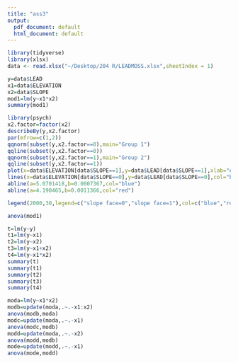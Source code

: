 ```yaml
---
title: "ass3"
output:
  pdf_document: default
  html_document: default
---
```


```r
library(tidyverse)
library(xlsx)
data <- read.xlsx("~/Desktop/204 R/LEADMOSS.xlsx",sheetIndex = 1)

y=data$LEAD
x1=data$ELEVATION
x2=data$SLOPE
mod1=lm(y~x1*x2)
summary(mod1)
```


```r
library(psych)
x2.factor=factor(x2)
describeBy(y,x2.factor)
par(mfrow=c(1,2))
qqnorm(subset(y,x2.factor==0),main="Group 1")
qqline(subset(y,x2.factor==0))
qqnorm(subset(y,x2.factor==1),main="Group 2")
qqline(subset(y,x2.factor==1))
plot(x=data$ELEVATION[data$SLOPE==1],y=data$LEAD[data$SLOPE==1],xlab="elevation",ylab="lead level",col="red",pch=20)
lines(x=data$ELEVATION[data$SLOPE==0],y=data$LEAD[data$SLOPE==0],col="blue",pch=20,type='p')
abline(a=5.0701418,b=0.0007367,col="blue")
abline(a=4.190465,b=0.0011366,col="red")

legend(2000,30,legend=c("slope face=0","slope face=1"),col=c("blue","red"),lty=c(1,1),bty="n")
```
```r
anova(mod1)
```


```r
t=lm(y~y)
t1=lm(y~x1)
t2=lm(y~x2)
t3=lm(y~x1+x2)
t4=lm(y~x1*x2)
summary(t)
summary(t1)
summary(t2)
summary(t3)
summary(t4)
```
```r
moda=lm(y~x1*x2)
modb=update(moda,.~.-x1:x2)
anova(modb,moda)
modc=update(moda,.~.-x1)
anova(modc,modb)
modd=update(moda,.~.-x2)
anova(modd,modb)
mode=update(modd,.~.-x1)
anova(mode,modd)
```



